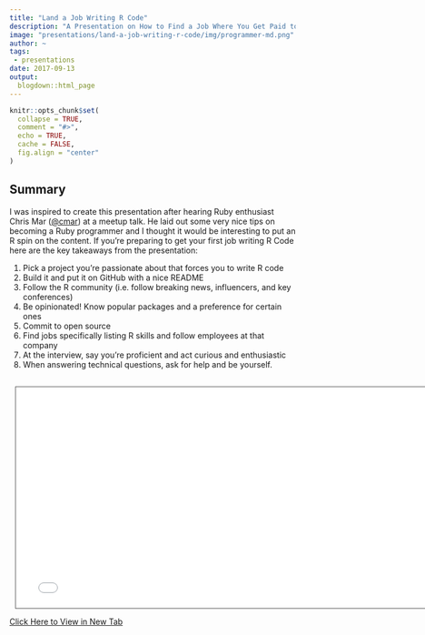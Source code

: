 ```yaml
---
title: "Land a Job Writing R Code"
description: "A Presentation on How to Find a Job Where You Get Paid to Write R Code"
image: "presentations/land-a-job-writing-r-code/img/programmer-md.png"
author: ~
tags:
 - presentations
date: 2017-09-13
output:
  blogdown::html_page
---
```


```r
knitr::opts_chunk$set(
  collapse = TRUE,
  comment = "#>",
  echo = TRUE,
  cache = FALSE,
  fig.align = "center"
)
```

<style>
iframe[seamless] {
    background-color: transparent;
    border: #555555 1px solid;
    margin: 10px;
    padding-bottom: 5px;
    overflow: hidden;
    display: block;
    height: 40vw;
    width: 80vw;
    max-width: 780px;
}
</style>

## Summary

I was inspired to create this presentation after hearing Ruby enthusiast Chris Mar 
(<a target="_blank" href="https://twitter.com/cmar">@cmar</a>) at a meetup talk. 
He laid out some very nice tips on becoming a Ruby programmer and I thought it 
would be interesting to put an R spin on the content. If you're preparing to get 
your first job writing R Code here are the key takeaways from the presentation: 

1. Pick a project you're passionate about that forces you to write R code
2. Build it and put it on GitHub with a nice README
3. Follow the R community (i.e. follow breaking news, influencers, and key conferences)
4. Be opinionated! Know popular packages and a preference for certain ones
5. Commit to open source
6. Find jobs specifically listing R skills and follow employees at that company
7. At the interview, say you're proficient and act curious and enthusiastic
8. When answering technical questions, ask for help and be yourself.

<div style="text-align:center;margin-top:30px;">
  <iframe src="/presentations/land-a-job-writing-r-code/presentation/index.html" seamless></iframe>
</div>
<a target="_blank" href="/presentations/land-a-job-writing-r-code/presentation/index.html">
  Click Here to View in New Tab
</a>

